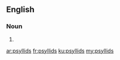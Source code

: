 ==English==

===Noun===
{{head|en}}

# {{plural of|psyllid}}

[[ar:psyllids]]
[[fr:psyllids]]
[[ku:psyllids]]
[[my:psyllids]]